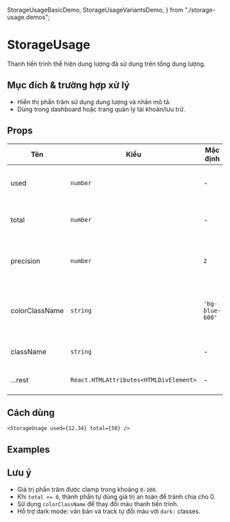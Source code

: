   StorageUsageBasicDemo,
  StorageUsageVariantsDemo,
} from "./storage-usage.demos";

# StorageUsage

Thanh tiến trình thể hiện dung lượng đã sử dụng trên tổng dung lượng.

## Mục đích & trường hợp xử lý

- Hiển thị phần trăm sử dụng dung lượng và nhãn mô tả.
- Dùng trong dashboard hoặc trang quản lý tài khoản/lưu trữ.

## Props

| Tên            | Kiểu                                   | Mặc định        | Mô tả                               |
| -------------- | -------------------------------------- | --------------- | ----------------------------------- |
| used           | `number`                               | -               | Dung lượng đã dùng (GB)             |
| total          | `number`                               | -               | Tổng dung lượng (GB)                |
| precision      | `number`                               | `2`             | Số chữ số thập phân khi hiển thị GB |
| colorClassName | `string`                               | `'bg-blue-600'` | Lớp màu cho thanh tiến trình        |
| className      | `string`                               | -               | Bổ sung class Tailwind              |
| ...rest        | `React.HTMLAttributes<HTMLDivElement>` | -               | Thuộc tính `div` gốc                |

## Cách dùng

```tsx
<StorageUsage used={12.34} total={50} />
```

## Examples

<StorageUsageBasicDemo />

<StorageUsageVariantsDemo />

## Lưu ý

- Giá trị phần trăm được clamp trong khoảng `0-100`.
- Khi `total <= 0`, thành phần tự dùng giá trị an toàn để tránh chia cho 0.
- Sử dụng `colorClassName` để thay đổi màu thanh tiến trình.
- Hỗ trợ dark mode: văn bản và track tự đổi màu với `dark:` classes.
